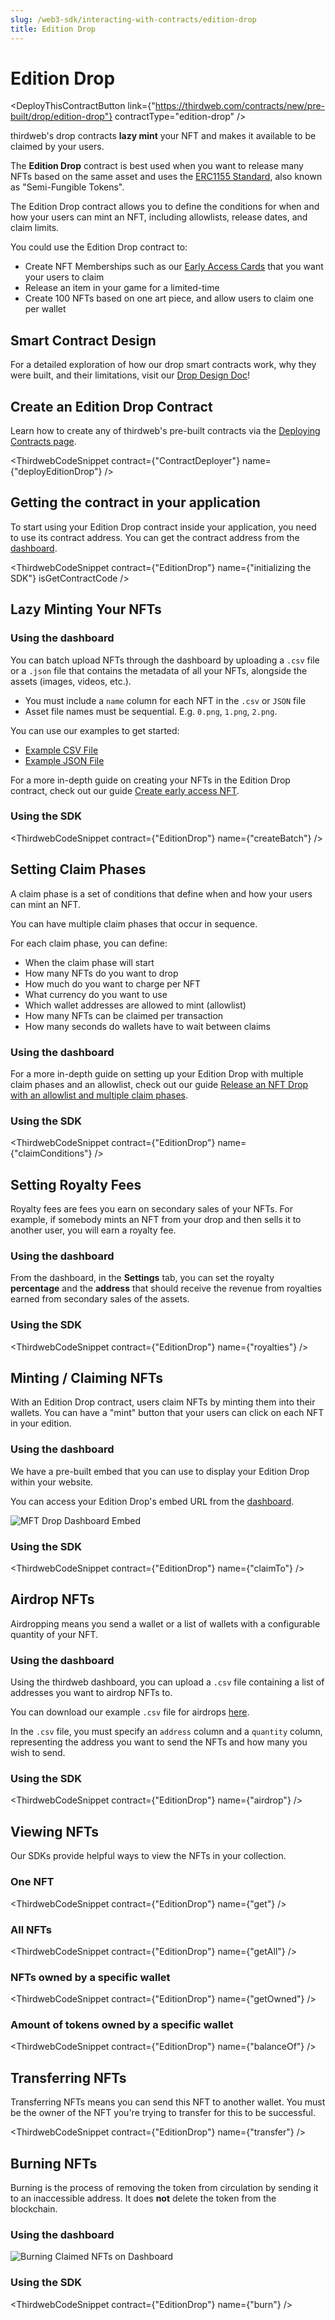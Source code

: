 ```yaml
---
slug: /web3-sdk/interacting-with-contracts/edition-drop
title: Edition Drop
---
```



# Edition Drop

<div className='deployContractBtnContainer' style={{marginTop:-70}}>

<DeployThisContractButton
  link={"https://thirdweb.com/contracts/new/pre-built/drop/edition-drop"}
  contractType="edition-drop"
/>

</div>

thirdweb's drop contracts **lazy mint** your NFT and makes it available to be claimed by your users.

The **Edition Drop** contract is best used when you want to release many NFTs based on the same asset and uses the [ERC1155 Standard](https://eips.ethereum.org/EIPS/eip-1155), also known as "Semi-Fungible Tokens".

The Edition Drop contract allows you to define the conditions for when and how your users can mint an NFT, including allowlists, release dates, and claim limits.

You could use the Edition Drop contract to:

- Create NFT Memberships such as our [Early Access Cards](https://opensea.io/collection/thirdweb-community) that you want your users to claim
- Release an item in your game for a limited-time
- Create 100 NFTs based on one art piece, and allow users to claim one per wallet

## Smart Contract Design

For a detailed exploration of how our drop smart contracts work, why they were built, and their limitations, visit our [Drop Design Doc](/contracts/design/Drop)!

## Create an Edition Drop Contract

Learn how to create any of thirdweb's pre-built contracts via the [Deploying Contracts page](/getting-started/deploying-contracts).

<ThirdwebCodeSnippet contract={"ContractDeployer"} name={"deployEditionDrop"} />

## Getting the contract in your application

To start using your Edition Drop contract inside your application, you need to use its contract address. You can get the contract address from the [dashboard](https://thirdweb.com/dashboard).

<ThirdwebCodeSnippet
  contract={"EditionDrop"}
  name={"initializing the SDK"}
  isGetContractCode
/>

## Lazy Minting Your NFTs

### Using the dashboard

You can batch upload NFTs through the dashboard by uploading a `.csv` file or a `.json` file that contains the metadata of all your NFTs, alongside the assets (images, videos, etc.).

- You must include a `name` column for each NFT in the `.csv` or `JSON` file
- Asset file names must be sequential. E.g. `0.png`, `1.png`, `2.png`.

You can use our examples to get started:

- [Example CSV File](https://thirdweb.com/example.csv)
- [Example JSON File](https://nightly.thirdweb.com/example.json)

For a more in-depth guide on creating your NFTs in the Edition Drop contract, check out our guide [Create early access NFT](/guides/early-access-nft-with-typescript).

### Using the SDK

<ThirdwebCodeSnippet contract={"EditionDrop"} name={"createBatch"} />

## Setting Claim Phases

A claim phase is a set of conditions that define when and how your users can mint an NFT.

You can have multiple claim phases that occur in sequence.

For each claim phase, you can define:

- When the claim phase will start
- How many NFTs do you want to drop
- How much do you want to charge per NFT
- What currency do you want to use
- Which wallet addresses are allowed to mint (allowlist)
- How many NFTs can be claimed per transaction
- How many seconds do wallets have to wait between claims

### Using the dashboard

For a more in-depth guide on setting up your Edition Drop with multiple claim phases and an allowlist, check out our guide [Release an NFT Drop with an allowlist and multiple claim phases](https://portal.thirdweb.com/guides/create-nft-drop-with-claim-phases).

### Using the SDK

<ThirdwebCodeSnippet contract={"EditionDrop"} name={"claimConditions"} />

## Setting Royalty Fees

Royalty fees are fees you earn on secondary sales of your NFTs. For example, if somebody mints an NFT from your drop and then sells it to another user, you will earn a royalty fee.

### Using the dashboard

From the dashboard, in the **Settings** tab, you can set the royalty **percentage** and the **address** that should receive the revenue from royalties earned from secondary sales of the assets.

### Using the SDK

<ThirdwebCodeSnippet contract={"EditionDrop"} name={"royalties"} />

## Minting / Claiming NFTs

With an Edition Drop contract, users claim NFTs by minting them into their wallets.
You can have a "mint" button that your users can click on each NFT in your edition.

### Using the dashboard

We have a pre-built embed that you can use to display your Edition Drop within your website.

You can access your Edition Drop's embed URL from the [dashboard](https://thirdweb.com/dashboard).

![MFT Drop Dashboard Embed](../assets/edition-embed.png)

### Using the SDK

<ThirdwebCodeSnippet contract={"EditionDrop"} name={"claimTo"} />

## Airdrop NFTs

Airdropping means you send a wallet or a list of wallets with a configurable quantity of your NFT.

### Using the dashboard

Using the thirdweb dashboard, you can upload a `.csv` file containing a list of addresses you want to airdrop NFTs to.

You can download our example `.csv` file for airdrops [here](https://thirdweb.com/airdrop.csv).

In the `.csv` file, you must specify an `address` column and a `quantity` column, representing the address you want to send the NFTs and how many you wish to send.

### Using the SDK

<ThirdwebCodeSnippet contract={"EditionDrop"} name={"airdrop"} />

## Viewing NFTs

Our SDKs provide helpful ways to view the NFTs in your collection.

### One NFT

<ThirdwebCodeSnippet contract={"EditionDrop"} name={"get"} />

### All NFTs

<ThirdwebCodeSnippet contract={"EditionDrop"} name={"getAll"} />

### NFTs owned by a specific wallet

<ThirdwebCodeSnippet contract={"EditionDrop"} name={"getOwned"} />

### Amount of tokens owned by a specific wallet

<ThirdwebCodeSnippet contract={"EditionDrop"} name={"balanceOf"} />

## Transferring NFTs

Transferring NFTs means you can send this NFT to another wallet. You must be the owner of the NFT you're trying to transfer for this to be successful.

<ThirdwebCodeSnippet contract={"EditionDrop"} name={"transfer"} />

## Burning NFTs

Burning is the process of removing the token from circulation by sending it to an inaccessible address. It does **not** delete the token from the blockchain.

### Using the dashboard

![Burning Claimed NFTs on Dashboard](../assets/burn.png)

### Using the SDK

<ThirdwebCodeSnippet contract={"EditionDrop"} name={"burn"} />
